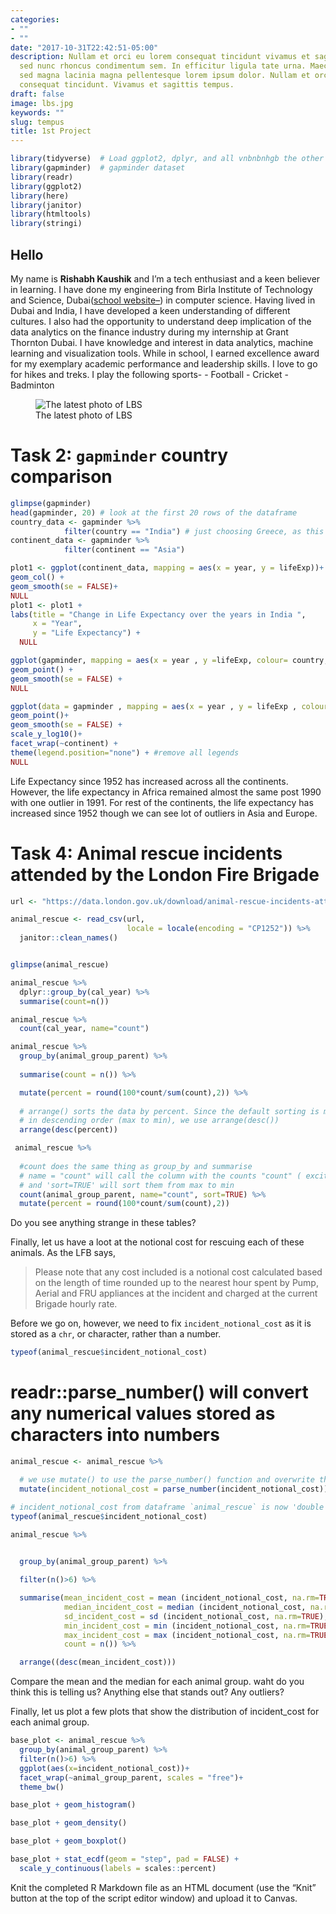 ```yaml
---
categories:
- ""
- ""
date: "2017-10-31T22:42:51-05:00"
description: Nullam et orci eu lorem consequat tincidunt vivamus et sagittis magna
  sed nunc rhoncus condimentum sem. In efficitur ligula tate urna. Maecenas massa
  sed magna lacinia magna pellentesque lorem ipsum dolor. Nullam et orci eu lorem
  consequat tincidunt. Vivamus et sagittis tempus.
draft: false
image: lbs.jpg
keywords: ""
slug: tempus
title: 1st Project
---
```


```r
library(tidyverse)  # Load ggplot2, dplyr, and all vnbnbnhgb the other tidyverse packages
library(gapminder)  # gapminder dataset
library(readr)
library(ggplot2) 
library(here)
library(janitor)
library(htmltools)
library(stringi)
```


## Hello 
My name is **Rishabh Kaushik** and I’m a tech enthusiast and a keen believer in learning. I have done my engineering from Birla Institute of Technology and Science, Dubai([school website--](https://www.bits-pilani.ac.in/Dubai/)) in computer science. Having lived in Dubai and India, I have developed a keen understanding of different cultures. 
I also had the opportunity to understand deep implication of the data analytics on the finance industry during my internship at Grant Thornton Dubai. 
I have knowledge and interest in data analytics, machine learning and visualization tools.
While in school, I earned excellence award for my exemplary academic performance and leadership skills.
I love to go for hikes and treks.
I play the following sports- 
- Football
- Cricket
- Badminton

![The latest photo of LBS ](https://images.app.goo.gl/6HXwCs9FwprnDNnd6)


# Task 2: `gapminder` country comparison


```r
glimpse(gapminder)
head(gapminder, 20) # look at the first 20 rows of the dataframe
country_data <- gapminder %>% 
            filter(country == "India") # just choosing Greece, as this is where I come from 
continent_data <- gapminder %>% 
            filter(continent == "Asia")
```



```r
plot1 <- ggplot(continent_data, mapping = aes(x = year, y = lifeExp))+
geom_col() +
geom_smooth(se = FALSE)+
NULL 
plot1 <- plot1 +
labs(title = "Change in Life Expectancy over the years in India ",
     x = "Year",
     y = "Life Expectancy") +
  NULL

ggplot(gapminder, mapping = aes(x = year , y =lifeExp, colour= country, group =country))+
geom_point() + 
geom_smooth(se = FALSE) +
NULL
```



```r
ggplot(data = gapminder , mapping = aes(x = year , y = lifeExp , colour= continent))+
geom_point()+ 
geom_smooth(se = FALSE) +
scale_y_log10()+
facet_wrap(~continent) +
theme(legend.position="none") + #remove all legends
NULL
```



Life Expectancy since 1952 has increased across all the continents. However, the life expectancy in Africa remained almost the same post 1990 with one outlier in 1991. For rest of the continents, the life expectancy has increased since 1952 though we can see lot of outliers in Asia and Europe.

# Task 4: Animal rescue incidents attended by the London Fire Brigade

```r
url <- "https://data.london.gov.uk/download/animal-rescue-incidents-attended-by-lfb/8a7d91c2-9aec-4bde-937a-3998f4717cd8/Animal%20Rescue%20incidents%20attended%20by%20LFB%20from%20Jan%202009.csv"

animal_rescue <- read_csv(url,
                          locale = locale(encoding = "CP1252")) %>% 
  janitor::clean_names()


glimpse(animal_rescue)
```


```r
animal_rescue %>% 
  dplyr::group_by(cal_year) %>% 
  summarise(count=n())
```


```r
animal_rescue %>% 
  count(cal_year, name="count")
```

```r
animal_rescue %>% 
  group_by(animal_group_parent) %>% 
  
  summarise(count = n()) %>% 

  mutate(percent = round(100*count/sum(count),2)) %>% 
  
  # arrange() sorts the data by percent. Since the default sorting is min to max and we would like to see it sorted
  # in descending order (max to min), we use arrange(desc()) 
  arrange(desc(percent))
```


```r
 animal_rescue %>% 
  
  #count does the same thing as group_by and summarise
  # name = "count" will call the column with the counts "count" ( exciting, I know)
  # and 'sort=TRUE' will sort them from max to min
  count(animal_group_parent, name="count", sort=TRUE) %>% 
  mutate(percent = round(100*count/sum(count),2))
```
 
Do you see anything strange in these tables? 

Finally, let us have a loot at the notional cost for rescuing each of these animals. As the LFB says,

> Please note that any cost included is a notional cost calculated based on the length of time rounded up to the nearest hour spent by Pump, Aerial and FRU appliances at the incident and charged at the current Brigade hourly rate.

Before we go on, however, we need to fix `incident_notional_cost` as it is stored as a `chr`, or character, rather than a number.

```r
typeof(animal_rescue$incident_notional_cost)
```

# readr::parse_number() will convert any numerical values stored as characters into numbers

```r
animal_rescue <- animal_rescue %>% 

  # we use mutate() to use the parse_number() function and overwrite the same variable
  mutate(incident_notional_cost = parse_number(incident_notional_cost))

# incident_notional_cost from dataframe `animal_rescue` is now 'double' or numeric
typeof(animal_rescue$incident_notional_cost)

```


```r
animal_rescue %>% 
  

  group_by(animal_group_parent) %>% 

  filter(n()>6) %>% 

  summarise(mean_incident_cost = mean (incident_notional_cost, na.rm=TRUE),
            median_incident_cost = median (incident_notional_cost, na.rm=TRUE),
            sd_incident_cost = sd (incident_notional_cost, na.rm=TRUE),
            min_incident_cost = min (incident_notional_cost, na.rm=TRUE),
            max_incident_cost = max (incident_notional_cost, na.rm=TRUE),
            count = n()) %>% 

  arrange((desc(mean_incident_cost))) 
```





Compare the mean and the median for each animal group. waht do you think this is telling us?
Anything else that stands out? Any outliers?

Finally, let us plot a few plots that show the distribution of incident_cost for each animal group.

```r
base_plot <- animal_rescue %>% 
  group_by(animal_group_parent) %>% 
  filter(n()>6) %>% 
  ggplot(aes(x=incident_notional_cost))+
  facet_wrap(~animal_group_parent, scales = "free")+
  theme_bw()

base_plot + geom_histogram()

```

```r
base_plot + geom_density()
```

```r
base_plot + geom_boxplot()
```

```r
base_plot + stat_ecdf(geom = "step", pad = FALSE) +
  scale_y_continuous(labels = scales::percent)
```


  
  
Knit the completed R Markdown file as an HTML document (use the "Knit" button at the top of the script editor window) and upload it to Canvas.


